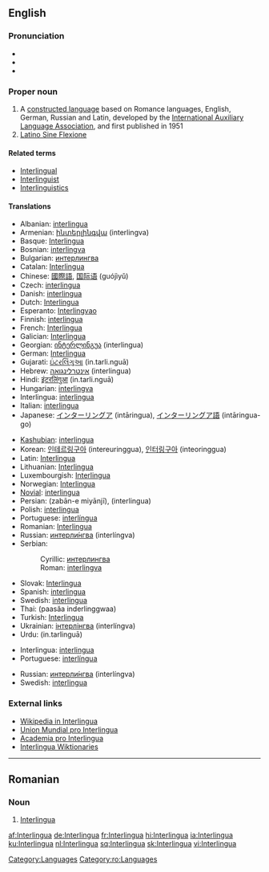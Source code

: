 {{see|interlingua}}
==English==
{{wikipedia}}
{{interwiktionary|code=ia}}

===Pronunciation===
*{{AHD|ĭn'tə(r)lĭng"wə}}
*{{IPA|/ˈɪntə(r)ˌlɪŋgwə/}}
*{{SAMPA|/"Int@(r)%lINgw@/}}

===Proper noun===
{{en-proper noun}}

# A [[constructed language]] based on Romance languages, English, German, Russian and Latin, developed by the [[International Auxiliary Language Association]], and first published in 1951
# [[Latino Sine Flexione]]

====Related terms====

* [[Interlingual]]
* [[Interlinguist]]
* [[Interlinguistics]]

====Translations====
{{trans-top|interlanguage based on Romance languages}}
*Albanian: [[interlingua]]
*Armenian: [[ինտերլինգվա]] (interlingva)
*Basque: [[Interlingua#Basque|Interlingua]]
*Bosnian: [[interlingva]] {{m}}
*Bulgarian: [[интерлингва#Bulgarian|интерлингва]]
*Catalan: [[Interlingua#Catalan|Interlingua]] {{f}}
*Chinese: [[國際語]], [[国际语]] (guójìyǔ)
*Czech: [[interlingua]]
*Danish: [[interlingua]]
*Dutch: [[Interlingua#Dutch|Interlingua]]
*Esperanto: [[Interlingvao]]
*Finnish: [[interlingua]]
*French: [[Interlingua#French|Interlingua]]
*Galician: [[Interlingua#Galician|Interlingua]]
*Georgian: [[ინტერლინგუა]] (interlingua)
*German: [[Interlingua#German|Interlingua]]
*Gujarati: [[ઇંટરલિંગુઆ]] (in.tarli.nguā)
*Hebrew: [[אינטרלינגואה]] (interlingua) {{f}}
*Hindi: [[इंटरलिंगुआ]] (in.tarli.nguā)
*Hungarian: [[interlingva]]
*Interlingua: [[interlingua]]
*Italian: [[interlingua]]
*Japanese: [[インターリングア]] (intāringua), [[インターリングア語]] (intāringua-go)
{{trans-mid}}
*[[Kashubian]]: [[interlingua]]
*Korean: [[인테르링구아]] (intereuringgua), [[인터링구아]] (inteoringgua)
*Latin: [[Interlingua#Latin|Interlingua]]
*Lithuanian: [[Interlingua#Lithuanian|Interlingua]]
*Luxembourgish: [[Interlingua#Luxembourgish|Interlingua]]
*Norwegian: [[Interlingua#Norwegian|Interlingua]]
*[[Novial]]: [[interlingua]]
*Persian: {{FAchar|[[زبان میانجی]]}} (zabān-e miyānjī), {{FAchar|[[اینترلینگوا]]}} (interlingua)
*Polish: [[interlingua]] {{f}}
*Portuguese: [[interlíngua]] {{f}}
*Romanian: [[Interlingua#Romanian|Interlingua]]
*Russian: [[интерлингва|интерли́нгва]] {{f}} (interlíngva)
*Serbian:
*:Cyrillic: [[интерлингва]] {{m}}
*:Roman: [[interlingva]] {{m}}
*Slovak: [[Interlingua#Slovak|Interlingua]]
*Spanish: [[interlingua]] {{f}}
*Swedish: [[interlingua]]
*Thai: {{THchar|[[ภาษาอินเตอร์ลิงกวา]]}} (paasăa inderlinggwaa)
*Turkish: [[Interlingua#Turkish|Interlingua]]
*Ukrainian: [[інтерлінгва]] (interlíngva) {{f}}
*Urdu: {{URchar|[[انٹرلنگوا]]}} (in.tarlinguā)
{{trans-bottom}}

{{trans-top|Latino Sine Flexione}}
*Interlingua: [[interlingua]]
*Portuguese: [[interlíngua]] {{f}}
{{trans-mid}}
*Russian: [[интерлингва|интерли́нгва]] (interlíngva) {{f}}
*Swedish: [[interlingua]]
{{trans-bottom}}

===External links===
* [http://ia.wikipedia.org Wikipedia in Interlingua]
* [http://www.interlingua.com Union Mundial pro Interlingua]
* [http://www.yahoogroups.com/group/academiaprointerlingua/ Academia pro Interlingua]
* [http://ia.wiktionary.org/wiki/Frontispicio Interlingua Wiktionaries]

[[Category:Languages]]

----

==Romanian==

===Noun===
{{ro-noun|gend=f}}

# [[Interlingua#English|Interlingua]]

[[Category:ro:Languages]]

[[af:Interlingua]]
[[de:Interlingua]]
[[fr:Interlingua]]
[[hi:Interlingua]]
[[ia:Interlingua]]
[[ku:Interlingua]]
[[nl:Interlingua]]
[[sq:Interlingua]]
[[sk:Interlingua]]
[[vi:Interlingua]]